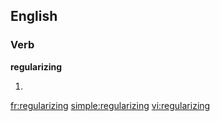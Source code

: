 ==English==

===Verb===
'''regularizing'''

# {{present participle of|[[regularize]]}}

[[fr:regularizing]]
[[simple:regularizing]]
[[vi:regularizing]]